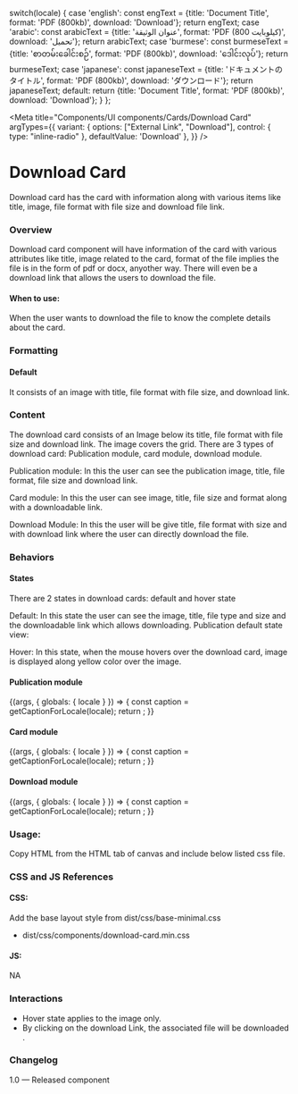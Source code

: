 
  switch(locale) {
    case 'english': const engText = {title: 'Document Title', format: 'PDF (800kb)', download: 'Download'}; return engText;
    case 'arabic': const arabicText = {title: 'عنوان الوثيقة', format: 'PDF (800 كيلوبايت)', download: 'تحميل'}; return arabicText;
    case 'burmese': const burmeseText = {title: 'စာတမ်းခေါင်းစဉ်', format: 'PDF (800kb)', download: 'ဒေါင်းလုပ်'}; return burmeseText;
    case 'japanese': const japaneseText = {title: 'ドキュメントのタイトル', format: 'PDF (800kb)', download: 'ダウンロード'}; return japaneseText;
    default:
      return {title: 'Document Title', format: 'PDF (800kb)', download: 'Download'};
  }
};

<Meta title="Components/UI components/Cards/Download Card" 
  argTypes={{
    variant: {
      options: ["External Link", "Download"],
      control: { type: "inline-radio" },
      defaultValue: 'Download'
    },
  }}
/>

# Download Card

Download card has the card with information along with various items like title, image, file format with file size and download file link.

### Overview

Download card component will have information of the card with various attributes like title, image related to the card, format of the file implies the file is in the form of pdf or docx, anyother way. There will even be a download link that allows the users to download the file.

#### When to use:
When the user wants to download the file to know the complete details about the card.

### Formatting
#### Default

It consists of an image with title, file format with file size, and download link.

### Content
The download card consists of an Image below its title, file format with file size and download link. The image covers the grid. There are 3 types of download card: Publication module, card module, download module.

Publication module: In this the user can see the publication image, title, file format, file size and download link. 

Card module: In this the user can see image, title, file size and format along with a downloadable link.

Download Module: In this the user will be give title, file format with size and with download link where the user can directly download the file.


### Behaviors

#### States

There are 2 states in download cards: default and hover state

Default: In this state the user can see the image, title, file type and size and the downloadable link which allows downloading.
Publication default state view:
	
Hover: In this state, when the mouse hovers over the download card, image is displayed along yellow color over the image.

#### Publication module
<Canvas>
  <Story name="Publication module" >
    {(args, { globals: { locale } }) => {
      const caption = getCaptionForLocale(locale);
      return <DownloadCard title={caption.title} format={caption.format}  download={caption.download} image {...args} ></DownloadCard>;
    }}
  </Story>
</Canvas>

<Anchor storyId='components-ui-components-cards-download-card--card-module'></Anchor>

#### Card module

<Canvas>
  <Story name="Card module" >
    {(args, { globals: { locale } }) => {
      const caption = getCaptionForLocale(locale);
      return <DownloadCard title={caption.title} format={caption.format}  download={caption.download} image2={img} {...args} ></DownloadCard>;
    }}
  </Story>
</Canvas>

<Anchor storyId='components-ui-components-cards-download-card--download-module'></Anchor>

#### Download module

<Canvas>
  <Story name="Download module" >
    {(args, { globals: { locale } }) => {
      const caption = getCaptionForLocale(locale);
      return <DownloadCard title={caption.title} format={caption.format}  download={caption.download} alt={'feature card'} {...args} ></DownloadCard>;
    }}
  </Story>
</Canvas>

### Usage:
Copy HTML from the HTML tab of canvas and include below listed css file.

### CSS and JS References

#### CSS:

Add the base layout style from dist/css/base-minimal.css

- dist/css/components/download-card.min.css

#### JS:

NA

### Interactions
- Hover state applies to the image only.
- By clicking on the download Link, the associated file will be downloaded . 

### Changelog
1.0 — Released component
